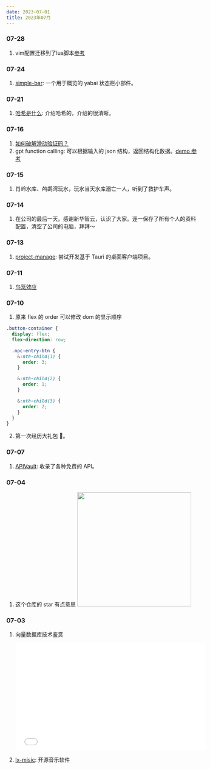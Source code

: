 ```yaml
---
date: 2023-07-01
title: 2023年07月
---
```


### 07-28

1. vim配置迁移到了lua脚本[参考](https://github.com/theniceboy/nvim)

### 07-24

1. [simple-bar](https://github.com/Jean-Tinland/simple-bar): 一个用于概览的 yabai 状态栏小部件。<Badge github="https://github.com/Jean-Tinland/simple-bar" />

### 07-21

1. [哈希是什么](https://samwho.dev/hashing/): 介绍哈希的，介绍的很清晰。<Badge rate="5" />

### 07-16

1. [如何破解滑动验证码？](https://mp.weixin.qq.com/s/iK_JkVRrh5vIRBjnQbDOyw)
2. gpt function calling: 可以根据输入的 json 结构，返回结构化数据。[demo 参考](https://github.com/mefengl/vscode-i-dont-care-about-commit-message/blob/main/src/extension.ts)

### 07-15

1. 肖岭水库、鸬鹚湾玩水，玩水当天水库溺亡一人，听到了救护车声。

### 07-14

1. 在公司的最后一天。感谢新华智云，认识了大家。逐一保存了所有个人的资料配置，清空了公司的电脑，拜拜～

### 07-13

1. [project-manage](https://github.com/try-to-fly/project-manage): 尝试开发基于 Tauri 的桌面客户端项目。<Badge github="https://github.com/try-to-fly/project-manage" />

### 07-11

1. [鸟笼效应](https://zhuanlan.zhihu.com/p/111806929)

### 07-10

1. 原来 flex 的 order 可以修改 dom 的显示顺序

```scss
.button-container {
  display: flex;
  flex-direction: row;

  .npc-entry-btn {
    &:nth-child(1) {
      order: 3;
    }

    &:nth-child(2) {
      order: 1;
    }

    &:nth-child(3) {
      order: 2;
    }
  }
}
```

2. 第一次经历大礼包 🎁。

### 07-07

1. [APIVault](https://apivault.dev/): 收录了各种免费的 API。<Badge github="https://github.com/Exifly/ApiVault" />

### 07-04

1. 这个仓库的 star 有点意思
   <Image
     width="300px"
     src="https://raw.githubusercontent.com/smile618/imgs/main/static202307041749572.png"
   />

### 07-03

1.  向量数据库技术鉴赏

    <iframe
      src="//player.bilibili.com/player.html?aid=657871684&bvid=BV11a4y1c7SW&cid=1180306684&page=1"
      scrolling="no"
      border="0"
      frameborder="no"
      framespacing="0"
      allowfullscreen="true"
      width="500px"
      height="282px"
    ></iframe>

2.  [lx-misic](https://github.com/lyswhut/lx-music-desktop): 开源音乐软件